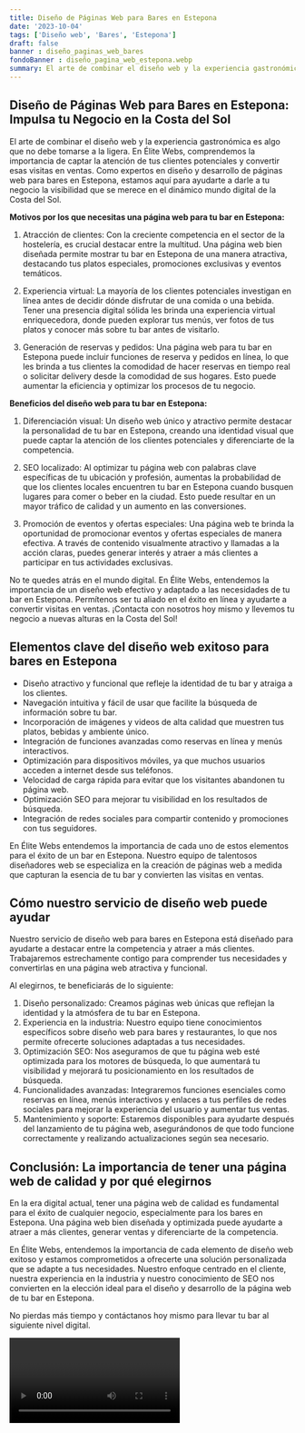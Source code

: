 ```yaml
---
title: Diseño de Páginas Web para Bares en Estepona
date: '2023-10-04'
tags: ['Diseño web', 'Bares', 'Estepona']
draft: false
banner : diseño_paginas_web_bares
fondoBanner : diseño_pagina_web_estepona.webp
summary: El arte de combinar el diseño web y la experiencia gastronómica es algo que no debe tomarse a la ligera. En Élite Webs, comprendemos la importancia de captar la atención de tus clientes potenciales y convertir esas visitas en ventas. Como expertos en diseño y desarrollo de páginas web para bares en Estepona, estamos aquí para ayudarte a darle a tu negocio la visibilidad que se merece en el dinámico mundo digital de la Costa del Sol.
---
```


## Diseño de Páginas Web para Bares en Estepona: Impulsa tu Negocio en la Costa del Sol

El arte de combinar el diseño web y la experiencia gastronómica es algo que no debe tomarse a la ligera. En Élite Webs, comprendemos la importancia de captar la atención de tus clientes potenciales y convertir esas visitas en ventas. Como expertos en diseño y desarrollo de páginas web para bares en Estepona, estamos aquí para ayudarte a darle a tu negocio la visibilidad que se merece en el dinámico mundo digital de la Costa del Sol.

**Motivos por los que necesitas una página web para tu bar en Estepona:**

1. Atracción de clientes: Con la creciente competencia en el sector de la hostelería, es crucial destacar entre la multitud. Una página web bien diseñada permite mostrar tu bar en Estepona de una manera atractiva, destacando tus platos especiales, promociones exclusivas y eventos temáticos.

2. Experiencia virtual: La mayoría de los clientes potenciales investigan en línea antes de decidir dónde disfrutar de una comida o una bebida. Tener una presencia digital sólida les brinda una experiencia virtual enriquecedora, donde pueden explorar tus menús, ver fotos de tus platos y conocer más sobre tu bar antes de visitarlo.

3. Generación de reservas y pedidos: Una página web para tu bar en Estepona puede incluir funciones de reserva y pedidos en línea, lo que les brinda a tus clientes la comodidad de hacer reservas en tiempo real o solicitar delivery desde la comodidad de sus hogares. Esto puede aumentar la eficiencia y optimizar los procesos de tu negocio.

**Beneficios del diseño web para tu bar en Estepona:**

1. Diferenciación visual: Un diseño web único y atractivo permite destacar la personalidad de tu bar en Estepona, creando una identidad visual que puede captar la atención de los clientes potenciales y diferenciarte de la competencia.

2. SEO localizado: Al optimizar tu página web con palabras clave específicas de tu ubicación y profesión, aumentas la probabilidad de que los clientes locales encuentren tu bar en Estepona cuando busquen lugares para comer o beber en la ciudad. Esto puede resultar en un mayor tráfico de calidad y un aumento en las conversiones.

3. Promoción de eventos y ofertas especiales: Una página web te brinda la oportunidad de promocionar eventos y ofertas especiales de manera efectiva. A través de contenido visualmente atractivo y llamadas a la acción claras, puedes generar interés y atraer a más clientes a participar en tus actividades exclusivas.

No te quedes atrás en el mundo digital. En Élite Webs, entendemos la importancia de un diseño web efectivo y adaptado a las necesidades de tu bar en Estepona. Permítenos ser tu aliado en el éxito en línea y ayudarte a convertir visitas en ventas. ¡Contacta con nosotros hoy mismo y llevemos tu negocio a nuevas alturas en la Costa del Sol!

<GifSeo />

<Cta />

## Elementos clave del diseño web exitoso para bares en Estepona

- Diseño atractivo y funcional que refleje la identidad de tu bar y atraiga a los clientes.
- Navegación intuitiva y fácil de usar que facilite la búsqueda de información sobre tu bar.
- Incorporación de imágenes y videos de alta calidad que muestren tus platos, bebidas y ambiente único.
- Integración de funciones avanzadas como reservas en línea y menús interactivos.
- Optimización para dispositivos móviles, ya que muchos usuarios acceden a internet desde sus teléfonos.
- Velocidad de carga rápida para evitar que los visitantes abandonen tu página web.
- Optimización SEO para mejorar tu visibilidad en los resultados de búsqueda.
- Integración de redes sociales para compartir contenido y promociones con tus seguidores.

En Élite Webs entendemos la importancia de cada uno de estos elementos para el éxito de un bar en Estepona. Nuestro equipo de talentosos diseñadores web se especializa en la creación de páginas web a medida que capturan la esencia de tu bar y convierten las visitas en ventas.

## Cómo nuestro servicio de diseño web puede ayudar

Nuestro servicio de diseño web para bares en Estepona está diseñado para ayudarte a destacar entre la competencia y atraer a más clientes. Trabajaremos estrechamente contigo para comprender tus necesidades y convertirlas en una página web atractiva y funcional.

Al elegirnos, te beneficiarás de lo siguiente:

1. Diseño personalizado: Creamos páginas web únicas que reflejan la identidad y la atmósfera de tu bar en Estepona.
2. Experiencia en la industria: Nuestro equipo tiene conocimientos específicos sobre diseño web para bares y restaurantes, lo que nos permite ofrecerte soluciones adaptadas a tus necesidades.
3. Optimización SEO: Nos aseguramos de que tu página web esté optimizada para los motores de búsqueda, lo que aumentará tu visibilidad y mejorará tu posicionamiento en los resultados de búsqueda.
4. Funcionalidades avanzadas: Integraremos funciones esenciales como reservas en línea, menús interactivos y enlaces a tus perfiles de redes sociales para mejorar la experiencia del usuario y aumentar tus ventas.
5. Mantenimiento y soporte: Estaremos disponibles para ayudarte después del lanzamiento de tu página web, asegurándonos de que todo funcione correctamente y realizando actualizaciones según sea necesario.

## Conclusión: La importancia de tener una página web de calidad y por qué elegirnos

En la era digital actual, tener una página web de calidad es fundamental para el éxito de cualquier negocio, especialmente para los bares en Estepona. Una página web bien diseñada y optimizada puede ayudarte a atraer a más clientes, generar ventas y diferenciarte de la competencia.

En Élite Webs, entendemos la importancia de cada elemento de diseño web exitoso y estamos comprometidos a ofrecerte una solución personalizada que se adapte a tus necesidades. Nuestro enfoque centrado en el cliente, nuestra experiencia en la industria y nuestro conocimiento de SEO nos convierten en la elección ideal para el diseño y desarrollo de la página web de tu bar en Estepona.

No pierdas más tiempo y contáctanos hoy mismo para llevar tu bar al siguiente nivel digital.

<Video />

<CtaBot job='Bares' city='Estepona'/>

<Gmaps query='Estepona+españa+maps' />